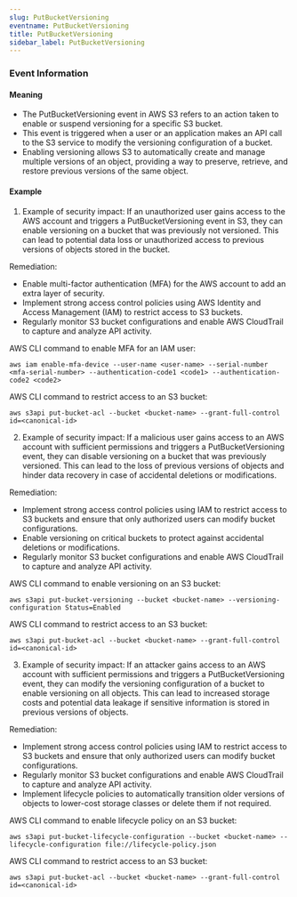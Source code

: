 ```yaml
--- 
slug: PutBucketVersioning
eventname: PutBucketVersioning
title: PutBucketVersioning
sidebar_label: PutBucketVersioning
---
```

                       
### Event Information

#### Meaning

- The PutBucketVersioning event in AWS S3 refers to an action taken to enable or suspend versioning for a specific S3 bucket.
- This event is triggered when a user or an application makes an API call to the S3 service to modify the versioning configuration of a bucket.
- Enabling versioning allows S3 to automatically create and manage multiple versions of an object, providing a way to preserve, retrieve, and restore previous versions of the same object.

#### Example

1. Example of security impact: If an unauthorized user gains access to the AWS account and triggers a PutBucketVersioning event in S3, they can enable versioning on a bucket that was previously not versioned. This can lead to potential data loss or unauthorized access to previous versions of objects stored in the bucket.

Remediation:
- Enable multi-factor authentication (MFA) for the AWS account to add an extra layer of security.
- Implement strong access control policies using AWS Identity and Access Management (IAM) to restrict access to S3 buckets.
- Regularly monitor S3 bucket configurations and enable AWS CloudTrail to capture and analyze API activity. 

AWS CLI command to enable MFA for an IAM user:
```
aws iam enable-mfa-device --user-name <user-name> --serial-number <mfa-serial-number> --authentication-code1 <code1> --authentication-code2 <code2>
```

AWS CLI command to restrict access to an S3 bucket:
```
aws s3api put-bucket-acl --bucket <bucket-name> --grant-full-control id=<canonical-id>
```

2. Example of security impact: If a malicious user gains access to an AWS account with sufficient permissions and triggers a PutBucketVersioning event, they can disable versioning on a bucket that was previously versioned. This can lead to the loss of previous versions of objects and hinder data recovery in case of accidental deletions or modifications.

Remediation:
- Implement strong access control policies using IAM to restrict access to S3 buckets and ensure that only authorized users can modify bucket configurations.
- Enable versioning on critical buckets to protect against accidental deletions or modifications.
- Regularly monitor S3 bucket configurations and enable AWS CloudTrail to capture and analyze API activity.

AWS CLI command to enable versioning on an S3 bucket:
```
aws s3api put-bucket-versioning --bucket <bucket-name> --versioning-configuration Status=Enabled
```

AWS CLI command to restrict access to an S3 bucket:
```
aws s3api put-bucket-acl --bucket <bucket-name> --grant-full-control id=<canonical-id>
```

3. Example of security impact: If an attacker gains access to an AWS account with sufficient permissions and triggers a PutBucketVersioning event, they can modify the versioning configuration of a bucket to enable versioning on all objects. This can lead to increased storage costs and potential data leakage if sensitive information is stored in previous versions of objects.

Remediation:
- Implement strong access control policies using IAM to restrict access to S3 buckets and ensure that only authorized users can modify bucket configurations.
- Regularly monitor S3 bucket configurations and enable AWS CloudTrail to capture and analyze API activity.
- Implement lifecycle policies to automatically transition older versions of objects to lower-cost storage classes or delete them if not required.

AWS CLI command to enable lifecycle policy on an S3 bucket:
```
aws s3api put-bucket-lifecycle-configuration --bucket <bucket-name> --lifecycle-configuration file://lifecycle-policy.json
```

AWS CLI command to restrict access to an S3 bucket:
```
aws s3api put-bucket-acl --bucket <bucket-name> --grant-full-control id=<canonical-id>
```


 